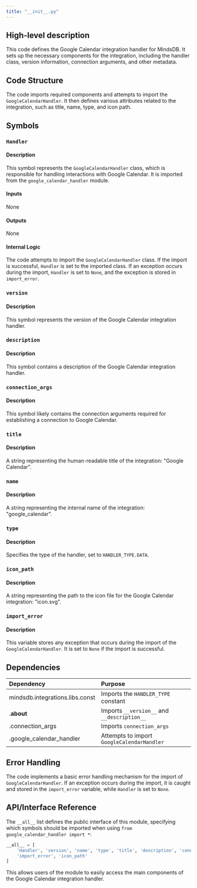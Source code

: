 ```yaml
---
title: "__init__.py"
---
```


## High-level description
This code defines the Google Calendar integration handler for MindsDB. It sets up the necessary components for the integration, including the handler class, version information, connection arguments, and other metadata.

## Code Structure
The code imports required components and attempts to import the `GoogleCalendarHandler`. It then defines various attributes related to the integration, such as title, name, type, and icon path.

## Symbols

### `Handler`
#### Description
This symbol represents the `GoogleCalendarHandler` class, which is responsible for handling interactions with Google Calendar. It is imported from the `google_calendar_handler` module.

#### Inputs
None

#### Outputs
None

#### Internal Logic
The code attempts to import the `GoogleCalendarHandler` class. If the import is successful, `Handler` is set to the imported class. If an exception occurs during the import, `Handler` is set to `None`, and the exception is stored in `import_error`.

### `version`
#### Description
This symbol represents the version of the Google Calendar integration handler.

### `description`
#### Description
This symbol contains a description of the Google Calendar integration handler.

### `connection_args`
#### Description
This symbol likely contains the connection arguments required for establishing a connection to Google Calendar.

### `title`
#### Description
A string representing the human-readable title of the integration: "Google Calendar".

### `name`
#### Description
A string representing the internal name of the integration: "google_calendar".

### `type`
#### Description
Specifies the type of the handler, set to `HANDLER_TYPE.DATA`.

### `icon_path`
#### Description
A string representing the path to the icon file for the Google Calendar integration: "icon.svg".

### `import_error`
#### Description
This variable stores any exception that occurs during the import of the `GoogleCalendarHandler`. It is set to `None` if the import is successful.

## Dependencies
| Dependency | Purpose |
|:-----------|:--------|
| mindsdb.integrations.libs.const | Imports the `HANDLER_TYPE` constant |
| .__about__ | Imports `__version__` and `__description__` |
| .connection_args | Imports `connection_args` |
| .google_calendar_handler | Attempts to import `GoogleCalendarHandler` |

## Error Handling
The code implements a basic error handling mechanism for the import of `GoogleCalendarHandler`. If an exception occurs during the import, it is caught and stored in the `import_error` variable, while `Handler` is set to `None`.

## API/Interface Reference
The `__all__` list defines the public interface of this module, specifying which symbols should be imported when using `from google_calendar_handler import *`:

```python
__all__ = [
    'Handler', 'version', 'name', 'type', 'title', 'description', 'connection_args',
    'import_error', 'icon_path'
]
```

This allows users of the module to easily access the main components of the Google Calendar integration handler.